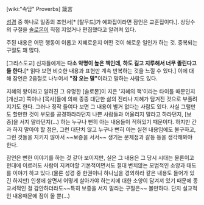 [wiki:"속담" Proverbs]
箴言

[[성경]] 중 하나로 일종의 조언서[* [탈무드]가 예화집이라면 잠언은 교훈집이다.]. 상당수의 구절을 [[솔로몬]]이 직접 지었거나 편집했다고 알려져 있다.

주된 내용은 어떤 행동이 이롭고 지혜로운지 어떤 것이 해로운 일인가 하는 것. 중복되는 구절도 꽤 많다.

[그리스도교] 신자들에게는 '''다소 악명이 높은 책인데, 하도 길고 지루해서 너무 졸린다고들 한다.'''[* 읽다 보면 비슷한 내용과 표현만 계속 반복하는 것을 느낄 수 있다.] 이에 대해 잠언은 2음절로 나누어서 '''"잠 오는 말"'''이라고 말하는 사람도 있다.

지혜의 왕이라고 알려진 그 유명한 [솔로몬]이 지은 '지혜의 책'이라는 타이틀 때문인지 [개신교] 쪽이나 [목사]들에 의해 종종 대단한 삶의 진리나 지혜가 담겨진 것으로 부풀려지기도 한다. 그러나 정작 들여다 보면 그 내용이 별거 없다는 사람도 있다. 사실 그럴만도 할만한 것이 부모를 공경하라라던지 나쁜 사람들과 어울리지 말라고 하라던지, [보증]을 서지 말라던지(...) 하는 누구나 뻔히 아는 내용들이 적혀있기 때문이다. 하지만 간과 하지 말아야 할 점은, 그런 대단치 않고 누구나 뻔히 아는 실천 내용임에도 불구하고, 그런 것들을 지키지 않아서 ~~보증을 서서~~ 생기는 문제점과 갈등 등을 생각해봐야 한다. 

잠언은 뻔한 이야기를 하는 것 같아 보이지만, 실은 그 내용은 그 당시 시대는 물론이고 현대에 이르러도 사람이 지켜야할 기본적이면서도 절대 변치않는 모범적인 소양과 태도를 이야기 하고 있다.(물론 성경 중 한권이니 하나님을 경외하라 같은 내용도 들어가 있긴 하지만) 인생에 살면서 어떻게 살아가야 하는지에 대한 소양이 담겨져 있기 때문에 종교서적인 걸 감안하더라도~~특히 보증을 서지 말라는 구절은~~ 볼만하다. 단지 설교적인 내용때문에 잠이 올 뿐(...)
